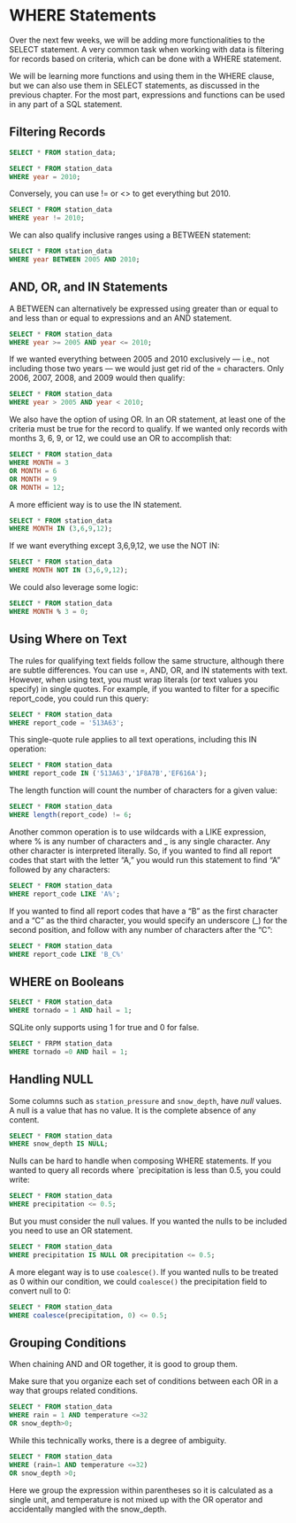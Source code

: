# WHERE Statements

Over the next few weeks, we will be adding more functionalities to the SELECT statement. A very common task when working with data is filtering for records based on criteria, which can be done with a WHERE statement. 

We will be learning more functions and using them in the WHERE clause, but we can also use them in SELECT statements, as discussed in the previous chapter. For the most part, expressions and functions can be used in any part of a SQL statement.

## Filtering Records
```sql

SELECT * FROM station_data;
```


```sql

SELECT * FROM station_data
WHERE year = 2010;
```

Conversely, you can use != or <> to get everything but 2010.


```sql

SELECT * FROM station_data
WHERE year != 2010;
```

We can also qualify inclusive ranges using a BETWEEN statement:


```sql

SELECT * FROM station_data
WHERE year BETWEEN 2005 AND 2010;
```

## AND, OR, and IN Statements

A BETWEEN can alternatively be expressed using greater than or equal to and less than or equal to expressions and an AND statement.



```sql

SELECT * FROM station_data 
WHERE year >= 2005 AND year <= 2010;
```

If we wanted everything between 2005 and 2010 exclusively — i.e., not including those two years — we would just get rid of the = characters. Only 2006, 2007, 2008, and 2009 would then qualify:


```sql

SELECT * FROM station_data
WHERE year > 2005 AND year < 2010;
```

We also have the option of using OR. In an OR statement, at least one of the criteria must be true for the record to qualify. If we wanted only records with months 3, 6, 9, or 12, we could use an OR to accomplish that:


```sql


SELECT * FROM station_data 
WHERE MONTH = 3 
OR MONTH = 6 
OR MONTH = 9 
OR MONTH = 12;

```

A more efficient way is to use the IN statement.


```sql

SELECT * FROM station_data
WHERE MONTH IN (3,6,9,12);
```

If we want everything except 3,6,9,12, we use the NOT IN:


```sql

SELECT * FROM station_data
WHERE MONTH NOT IN (3,6,9,12);
```



We could also leverage some logic:


```sql

SELECT * FROM station_data
WHERE MONTH % 3 = 0;
```

## Using Where on Text

The rules for qualifying text fields follow the same structure, although there are subtle differences. You can use =, AND, OR, and IN statements with text. However, when using text, you must wrap literals (or text values you specify) in single quotes. For example, if you wanted to filter for a specific report_code, you could run this query:


```sql

SELECT * FROM station_data
WHERE report_code = '513A63';
```

 

This single-quote rule applies to all text operations, including this IN operation: 


```sql

SELECT * FROM station_data 
WHERE report_code IN ('513A63','1F8A7B','EF616A');
```


The length function will count the number of characters for a given value:


```sql

SELECT * FROM station_data
WHERE length(report_code) != 6;
```


Another common operation is to use wildcards with a LIKE expression, where % is any number of characters and _ is any single character. Any other character is interpreted literally. So, if you wanted to find all report codes that start with the letter “A,” you would run this statement to find “A” followed by any characters:


```sql


SELECT * FROM station_data
WHERE report_code LIKE 'A%';
```

If you wanted to find all report codes that have a “B” as the first character and a “C” as the third character, you would specify an underscore (_) for the second position, and follow with any number of characters after the “C”:


```sql

SELECT * FROM station_data
WHERE report_code LIKE 'B_C%'
```

## WHERE on Booleans


```sql


SELECT * FROM station_data
WHERE tornado = 1 AND hail = 1;
```

SQLite only supports using 1 for true and 0 for false.


```sql

SELECT * FRPM station_data
WHERE tornado =0 AND hail = 1;
```

## Handling NULL

Some columns such as `station_pressure` and `snow_depth`, have *null* values. A null is a value that has no value. It is the complete absence of any content.


```sql


SELECT * FROM station_data
WHERE snow_depth IS NULL;
```

Nulls can be hard to handle when composing WHERE statements. If you wanted to query all records where `precipitation is less than 0.5, you could write:


```sql


SELECT * FROM station_data
WHERE precipitation <= 0.5;
```

But you must consider the null values. If you wanted the nulls to be included you need to use an OR statement.


```sql


SELECT * FROM station_data
WHERE precipitation IS NULL OR precipitation <= 0.5;
```

A more elegant way is to use `coalesce()`. If you wanted nulls to be treated as 0 within our condition, we could `coalesce()` the precipitation field to convert null to 0:


```sql


SELECT * FROM station_data
WHERE coalesce(precipitation, 0) <= 0.5;
```

## Grouping Conditions

When chaining AND and OR together, it is good to group them. 

Make sure that you organize each set of conditions between each OR in a way that groups related conditions. 


```sql


SELECT * FROM station_data
WHERE rain = 1 AND temperature <=32
OR snow_depth>0;
```

While this technically works, there is a degree of ambiguity.


```sql


SELECT * FROM station_data
WHERE (rain=1 AND temperature <=32)
OR snow_depth >0;
```

Here we group the expression within parentheses so it is calculated as a single unit, and temperature is not mixed up with the OR operator and accidentally mangled with the snow_depth.

